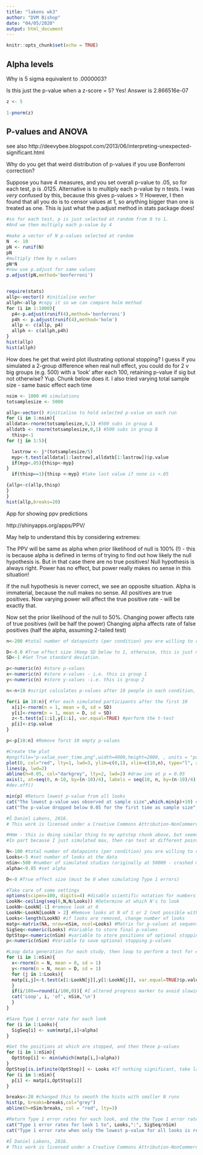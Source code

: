 ```yaml
---
title: "lakens wk3"
author: "DVM Bishop"
date: "04/05/2020"
output: html_document
---
```


```r
knitr::opts_chunk$set(echo = TRUE)
```

## Alpha levels

Why is 5 sigma equivalent to .0000003?

Is this just the p-value when a z-score = 5?
Yes! Answer is 2.866516e-07
```r
z <- 5
 
1-pnorm(z)


```

## P-values and ANOVA
see also http://deevybee.blogspot.com/2013/06/interpreting-unexpected-significant.html

Why do you get that weird distribution of p-values if you use Bonferroni correction?

Suppose you have 4 measures, and you set overall p-value to .05, so for each test, p is .0125.
Alternative is to multiply each p-value by n tests.
I was *very* confused by this, because this gives p-values > 1!
However, I then found that all you do is to censor values at 1, so anything bigger than one is treated as one. This is just what the p.adjust method in stats package does!

```r
#so for each test, p is just selected at random from 0 to 1.
#And we then multiply each p-value by 4

#make a vector of N p-values selected at random
N  <- 10
pN <- runif(N)
pN
#multiply them by n values
pN*N
#now use p.adjust for same values
p.adjust(pN,method='bonferroni')


require(stats)
allp<-vector() #initialise vector
allph<-allp #copy it so we can compare holm method
for (i in 1:1000){
  p4<-p.adjust(runif(4),method='bonferroni')
  p4h <- p.adjust(runif(4),method='holm')
  allp <- c(allp, p4)
  allph <- c(allph,p4h)
}
hist(allp)
hist(allph)

```

How does he get that weird plot illustrating optional stopping?
I guess if you simulated a 2-group difference when real null effect, you could do for 2 v big groups (e.g. 500) with a 'look' after each 100, retaining p-value if sig but not otherwise?
Yup. Chunk below does it.
I also tried varying total sample size - same basic effect each time

```r
nsim <- 1000 #N simulations
totsamplesize <- 5000

allp<-vector() #initialise to hold selected p-value on each run
for (i in 1:nsim){
alldata<-rnorm(totsamplesize,0,1) #500 subs in group A
alldatb <- rnorm(totsamplesize,0,1) #500 subs in group B
  thisp<-1
for (j in 1:5){ 

  lastrow <- j*(totsamplesize/5)
  myp<-t.test(alldata[1:lastrow],alldatb[1:lastrow])$p.value
  if(myp<.05){thisp<-myp}
}
  if(thisp==1){thisp <-myp} #take last value if none is <.05

{allp<-c(allp,thisp)
}
}
hist(allp,breaks=20)

```

App for showing ppv predictions

http://shinyapps.org/apps/PPV/

May help to understand this by considering extremes:

The PPV will be same as alpha when prior likelihood of null is 100% (!) - this is because alpha is defined in terms of trying to find out how likely the null hypothesis is.
But in that case there are no true positives! Null hypothesis is always right.
Power has no effect, but power really makes no sense in this situation!

If the null hypothesis is never correct, we see an opposite situation. Alpha is immaterial, because the null makes no sense. All positives are true positives. 
Now varying power will affect the true positive rate - will be exactly that.

Now set the prior likelihood of the null to 50%.
Changing power affects rate of true positives (will be half the power)
Changing alpha affects rate of false positives (half the alpha, assuming 2-tailed test)

```r
n<-200 #total number of datapoints (per condition) you are willing to collect after initial 10

D<-0.0 #True effect size (Keep SD below to 1, otherwise, this is just mean dif, not d)
SD<-1 #Set True standard deviation.

p<-numeric(n) #store p-values
x<-numeric(n) #store x-values - i.e. this is group 1
y<-numeric(n) #store y-values -i.e. this is group 2

n<-n+10 #script calculates p-values after 10 people in each condition, so add 10 to number of datapoints

for(i in 10:n){ #for each simulated participants after the first 10
  x[i]<-rnorm(n = 1, mean = 0, sd = SD)
  y[i]<-rnorm(n = 1, mean = D, sd = SD)
  z<-t.test(x[1:i],y[1:i], var.equal=TRUE) #perform the t-test
  p[i]<-z$p.value 
}

p<-p[10:n] #Remove forst 10 empty p-values

#Create the plot
#png(file="p-value_over_time.png",width=4000,height=2000, , units = "px", res = 500)
plot(0, col="red", lty=1, lwd=3, ylim=c(0,1), xlim=c(10,n), type="l", xlab='sample size', ylab='p-value', cex.lab=1, cex.axis=1, xaxt = "n")
lines(p, lwd=2)
abline(h=0.05, col="darkgrey", lty=2, lwd=2) #draw ine at p = 0.05
axis(1, at=seq(0, n-10, by=(n-10)/4), labels = seq(10, n, by=(n-10)/4))
#dev.off()

min(p) #Return lowest p-value from all looks
cat("The lowest p-value was observed at sample size",which.min(p)+10) #Return the sample size at which the p-value was smallest
cat("The p-value dropped below 0.05 for the first time as sample size",which(p<0.05)[1]+10) #Return the sample size at which the p-value dropped below 0.05 for the first

#Š Daniel Lakens, 2016. 
# This work is licensed under a Creative Commons Attribution-NonCommercial-ShareAlike 4.0 International License. https://creativecommons.org/licenses/by-nc-sa/4.0/
```

```r
#Hmm - this is doing similar thing to my optstop chunk above, but seems quite clunky!
#In part because I just simulated max, then ran test at different points, where L actually simulates each stage.

N<-100 #total number of datapoints (per condition) you are willing to collect
Looks<-5 #set number of looks at the data
nSim<-500 #number of simulated studies (originally at 50000 - crashed my machine!)
alpha<-0.05 #set alpha

D<-0 #True effect size (must be 0 when simulating Type 1 errors)

#Take care of some settings
options(scipen=100, digits=4) #disable scientific notation for numbers
LookN<-ceiling(seq(0,N,N/Looks)) #Determine at which N's to look
LookN<-LookN[-1] #remove look at 0
LookN<-LookN[LookN > 2] #Remove looks at N of 1 or 2 (not possible with t-test)
Looks<-length(LookN) #if looks are removed, change number of looks
matp<-matrix(NA, nrow=nSim, ncol=Looks) #Matrix for p-values at sequential tests
SigSeq<-numeric(Looks) #Variable to store final p-values
OptStop<-numeric(nSim) #variable to store positions of optional stopping
p<-numeric(nSim) #Variable to save optional stopping p-values

#Loop data generation for each study, then loop to perform a test for each N 
for (i in 1:nSim){
  x<-rnorm(n = N, mean = 0, sd = 1)
  y<-rnorm(n = N, mean = D, sd = 1)
  for (j in 1:Looks){
  matp[i,j]<-t.test(x[1:LookN[j]],y[1:LookN[j]], var.equal=TRUE)$p.value #perform the t-test, store
  }
  if(i/100==round(i/100,0)){ #I altered progress marker to avoid slowing up script with each iteration being marked
  cat('Loop', i, 'of', nSim,'\n')
  }
}

#Save Type 1 error rate for each look
for (i in 1:Looks){
  SigSeq[i] <- sum(matp[,i]<alpha)
}

#Get the positions at which are stopped, and then these p-values
for (i in 1:nSim){
  OptStop[i] <- min(which(matp[i,]<alpha))
}
OptStop[is.infinite(OptStop)] <- Looks #If nothing significant, take last p-value (fixes error warning)
for (i in 1:nSim){
  p[i] <- matp[i,OptStop[i]]
}

breaks<-20 #changed this to smooth the histo with smaller N runs
hist(p, breaks=breaks,col="grey")
abline(h=nSim/breaks, col = "red", lty=3)

#Return Type 1 error rates for each look, and the the Type 1 error rate when only reporting the lowest p-value over all looks
cat("Type 1 error rates for look 1 to", Looks,":", SigSeq/nSim)
cat("Type 1 error rate when only the lowest p-value for all looks is reported:", sum(p<alpha)/nSim)

#Š Daniel Lakens, 2016. 
# This work is licensed under a Creative Commons Attribution-NonCommercial-ShareAlike 4.0 International License. https://creativecommons.org/licenses/by-nc-sa/4.0/
```